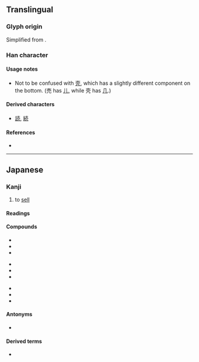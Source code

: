 {{also|壳|賣|卖}}
{{character info/new}}
{{character info|0x2F85A}}
==Translingual==
{{Han simplified forms|賣|売|卖}}

===Glyph origin===
Simplified from {{l|ja|賣}}.

===Han character===
{{Han char|rn=33|rad=士|as=04|sn=7|four=|canj=GBHU,XGBHU|ids=⿳士冖儿}}

====Usage notes====
* Not to be confused with [[壳]], which has a slightly different component on the bottom. (売 has [[儿]], while 壳 has [[几]].)

====Derived characters====
* [[読]], [[続]]

====References====
* {{Han ref|kx=0243.041|dkj=05647|dj=0483.090|hdz=10428.021|uh=58F2|ud=22770}}

----

==Japanese==
{{ja-kanji forms|売|賣}}

===Kanji===
{{ja-kanji|grade=2|rs=士04|kyu=賣}}

# to [[sell]]

====Readings====
{{ja-readings
|goon=め
|kanon=ばい
|toon=まい
|kun=う-れる, う-る
}}

====Compounds====
{{top3}}
* {{ja-r|売%却|ばい%きゃく}}
* {{ja-r|売%国|ばい%こく}}
* {{ja-r|売%春|ばい%しゅん}}
{{mid3}}
* {{ja-r|売%女|ばい%た}}
* {{ja-r|売%買|ばい%ばい}}
* {{ja-r|売%名|ばい%めい}}
{{mid3}}
* {{ja-r|売%僧|まい%す}}
* {{ja-r|商%売|しょう%ばい}}
* {{ja-r|転%売|てん%ばい}}
{{bottom}}

====Antonyms====
* {{l|ja|買}}

====Derived terms====
* {{ja-r|売る|うる}}